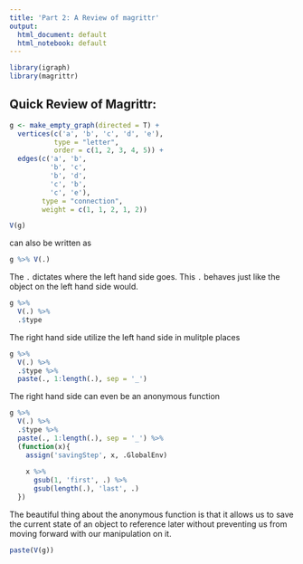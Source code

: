 ```yaml
---
title: 'Part 2: A Review of magrittr'
output:
  html_document: default
  html_notebook: default
---
```


```r
library(igraph)
library(magrittr)
```

## Quick Review of Magrittr:



```r
g <- make_empty_graph(directed = T) +
  vertices(c('a', 'b', 'c', 'd', 'e'),
           type = "letter",
           order = c(1, 2, 3, 4, 5)) +
  edges(c('a', 'b',
          'b', 'c',
          'b', 'd',
          'c', 'b',
          'c', 'e'),
        type = "connection",
        weight = c(1, 1, 2, 1, 2))
```

```r
V(g)
```

can also be written as

```r
g %>% V(.)
```

The `.` dictates where the left hand side goes. This `.` behaves just like the object on the left hand side would.

```r
g %>% 
  V(.) %>% 
  .$type
```

The right hand side utilize the left hand side in mulitple places

```r
g %>% 
  V(.) %>% 
  .$type %>% 
  paste(., 1:length(.), sep = '_')
```

The right hand side can even be an anonymous function

```r
g %>% 
  V(.) %>% 
  .$type %>%
  paste(., 1:length(.), sep = '_') %>% 
  (function(x){
    assign('savingStep', x, .GlobalEnv)
    
    x %>%
      gsub(1, 'first', .) %>%
      gsub(length(.), 'last', .)
  })
```

The beautiful thing about the anonymous function is that it allows us to save the current state of an object to reference later without preventing us from moving forward with our manipulation on it.  

```r
paste(V(g))
```